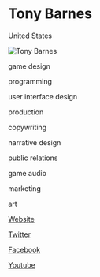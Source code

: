 # Tony Barnes

<Location>

United States

</Location>

![Tony Barnes](./directory_images/Tony_Barnes.jpg)

<Skills>

game design

programming

user interface design

production

copywriting

narrative design

public relations

game audio

marketing

art

</Skills>

<Personal>

[Website](https://www.retroninja.com)

[Twitter](https://twitter.com/Twitchfactor)

[Facebook](https://www.facebook.com/RetroNinjaGames/)

[Youtube](https://www.youtube.com/channel/UCVJ9smo_sGLl-D_-GnoKVSQ?view_as=subscriber)

</Personal>


